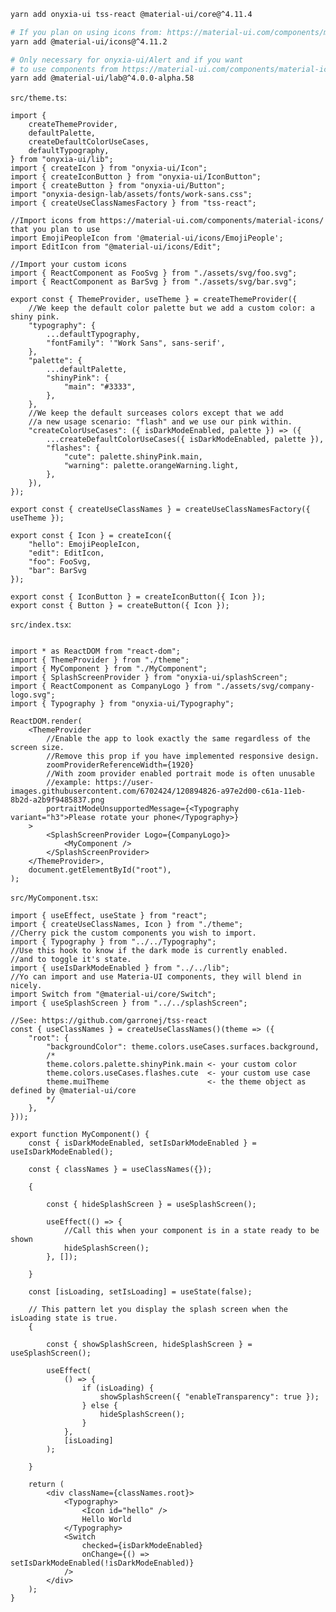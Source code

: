 
<Meta title="Quick start" />


```bash
yarn add onyxia-ui tss-react @material-ui/core@^4.11.4  

# If you plan on using icons from: https://material-ui.com/components/material-icons/
yarn add @material-ui/icons@^4.11.2 

# Only necessary for onyxia-ui/Alert and if you want 
# to use components from https://material-ui.com/components/material-icons/
yarn add @material-ui/lab@^4.0.0-alpha.58
```

`src/theme.ts`:
```tsx
import {
    createThemeProvider,
    defaultPalette,
    createDefaultColorUseCases,
    defaultTypography,
} from "onyxia-ui/lib";
import { createIcon } from "onyxia-ui/Icon";
import { createIconButton } from "onyxia-ui/IconButton";
import { createButton } from "onyxia-ui/Button";
import "onyxia-design-lab/assets/fonts/work-sans.css";
import { createUseClassNamesFactory } from "tss-react";

//Import icons from https://material-ui.com/components/material-icons/ that you plan to use
import EmojiPeopleIcon from '@material-ui/icons/EmojiPeople';
import EditIcon from "@material-ui/icons/Edit";

//Import your custom icons
import { ReactComponent as FooSvg } from "./assets/svg/foo.svg";
import { ReactComponent as BarSvg } from "./assets/svg/bar.svg";

export const { ThemeProvider, useTheme } = createThemeProvider({
    //We keep the default color palette but we add a custom color: a shiny pink.
    "typography": {
        ...defaultTypography,
        "fontFamily": '"Work Sans", sans-serif',
    },
    "palette": {
        ...defaultPalette,
        "shinyPink": {
            "main": "#3333",
        },
    },
    //We keep the default surceases colors except that we add
    //a new usage scenario: "flash" and we use our pink within.
    "createColorUseCases": ({ isDarkModeEnabled, palette }) => ({
        ...createDefaultColorUseCases({ isDarkModeEnabled, palette }),
        "flashes": {
            "cute": palette.shinyPink.main,
            "warning": palette.orangeWarning.light,
        },
    }),
});

export const { createUseClassNames } = createUseClassNamesFactory({ useTheme });

export const { Icon } = createIcon({
    "hello": EmojiPeopleIcon,
    "edit": EditIcon,
    "foo": FooSvg,
    "bar": BarSvg
});

export const { IconButton } = createIconButton({ Icon });
export const { Button } = createButton({ Icon });
```

`src/index.tsx`:
```tsx

import * as ReactDOM from "react-dom";
import { ThemeProvider } from "./theme";
import { MyComponent } from "./MyComponent";
import { SplashScreenProvider } from "onyxia-ui/splashScreen";
import { ReactComponent as CompanyLogo } from "./assets/svg/company-logo.svg";
import { Typography } from "onyxia-ui/Typography";

ReactDOM.render(
    <ThemeProvider
        //Enable the app to look exactly the same regardless of the screen size.
        //Remove this prop if you have implemented responsive design.
        zoomProviderReferenceWidth={1920}
        //With zoom provider enabled portrait mode is often unusable
        //example: https://user-images.githubusercontent.com/6702424/120894826-a97e2d00-c61a-11eb-8b2d-a2b9f9485837.png
        portraitModeUnsupportedMessage={<Typography variant="h3">Please rotate your phone</Typography>}
    >
        <SplashScreenProvider Logo={CompanyLogo}>
            <MyComponent />
        </SplashScreenProvider>
    </ThemeProvider>,
    document.getElementById("root"),
);
```

`src/MyComponent.tsx`:
```tsx
import { useEffect, useState } from "react";
import { createUseClassNames, Icon } from "./theme";
//Cherry pick the custom components you wish to import.
import { Typography } from "../../Typography";
//Use this hook to know if the dark mode is currently enabled.
//and to toggle it's state.
import { useIsDarkModeEnabled } from "../../lib";
//Yo can import and use Materia-UI components, they will blend in nicely.
import Switch from "@material-ui/core/Switch";
import { useSplashScreen } from "../../splashScreen";

//See: https://github.com/garronej/tss-react
const { useClassNames } = createUseClassNames()(theme => ({
    "root": {
        "backgroundColor": theme.colors.useCases.surfaces.background,
        /*
        theme.colors.palette.shinyPink.main <- your custom color
        theme.colors.useCases.flashes.cute  <- your custom use case
        theme.muiTheme                      <- the theme object as defined by @material-ui/core
        */
    },
}));

export function MyComponent() {
    const { isDarkModeEnabled, setIsDarkModeEnabled } = useIsDarkModeEnabled();

    const { classNames } = useClassNames({});

    {

        const { hideSplashScreen } = useSplashScreen();

        useEffect(() => {
            //Call this when your component is in a state ready to be shown
            hideSplashScreen();
        }, []);

    }

    const [isLoading, setIsLoading] = useState(false);

    // This pattern let you display the splash screen when the isLoading state is true.
    {

        const { showSplashScreen, hideSplashScreen } = useSplashScreen();

        useEffect(
            () => {
                if (isLoading) {
                    showSplashScreen({ "enableTransparency": true });
                } else {
                    hideSplashScreen();
                }
            },
            [isLoading]
        );

    }

    return (
        <div className={classNames.root}>
            <Typography>
                <Icon id="hello" />
                Hello World
            </Typography>
            <Switch
                checked={isDarkModeEnabled}
                onChange={() => setIsDarkModeEnabled(!isDarkModeEnabled)}
            />
        </div>
    );
}
```
